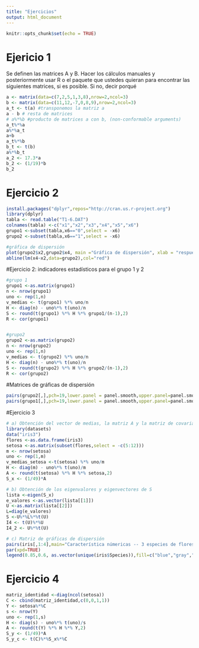 ```yaml
---
title: "Ejercicios"
output: html_document
---
```


```r
knitr::opts_chunk$set(echo = TRUE)
```

# Ejericio 1
Se definen las matrices A y B. Hacer los cálculos manuales y posteriormente usar R
o el paquete que ustedes quieran para encontrar las siguientes matrices, si es posible. Si no, 
decir porqué 

```r
a <- matrix(data=c(7,2,5,1,3,8),nrow=2,ncol=3)
b <- matrix(data=c(11,12,-7,0,8,9),nrow=2,ncol=3)
a_t <- t(a) #transponemos la matriz a 
a - b # resta de matrices 
# a%*%b #producto de matrices a con b, (non-conformable arguments)
a_t%*%a 
a%*%a_t  
a+b
a_t%*%b
b_t <- t(b)
a%*%b_t
a_2 <- 17.3*a
b_2 <- (1/19)*b
b_2
```
# Ejercicio 2 

```r
install.packages("dplyr",repos="http://cran.us.r-project.org")
library(dplyr)
tabla <- read.table("T1-6.DAT")
colnames(tabla) <-c("x1","x2","x3","x4","x5","x6")
grupo1 <-subset(tabla,x6=="0",select = -x6)
grupo2 <-subset(tabla,x6=="1",select = -x6)

#gráfica de dispersión 
plot(grupo2$x2,grupo2$x4, main ="Gráfica de dispersión", xlab = "respuesta a estímulo S1",ylab="respuesta a estímulo S2", pch=19,frame=FALSE)
abline(lm(x4~x2,data=grupo2),col="red")

```
#Ejercicio 2: indicadores estadísticos para el grupo 1 y 2
```r
#grupo 1
grupo1 <-as.matrix(grupo1)
n <- nrow(grupo1)
uno <- rep(1,n)
v_medias <- t(grupo1) %*% uno/n
H <- diag(n) - uno%*% t(uno)/n 
S <- round(t(grupo1) %*% H %*% grupo1/(n-1),2)
R <- cor(grupo1)


#grupo2
grupo2 <-as.matrix(grupo2)
n <- nrow(grupo2)
uno <- rep(1,n)
v_medias <- t(grupo2) %*% uno/n
H <- diag(n) - uno%*% t(uno)/n 
S <- round(t(grupo2) %*% H %*% grupo2/(n-1),2)
R <- cor(grupo2)
```
#Matrices de gráficas de dispersión
```r
pairs(grupo2[,],pch=19,lower.panel = panel.smooth,upper.panel=panel.smooth, main="Información del grupo 1 -- Esclerosis")
pairs(grupo1[,],pch=19,lower.panel = panel.smooth,upper.panel=panel.smooth, main="Información del grupo 2 -- sin Esclerosis")
```
#Ejercicio 3
```r
# a) Obtención del vector de medias, la matriz A y la matriz de covarianza muestral insesgada
library(datasets)
data("iris3")
flores <-as.data.frame(iris3)
setosa <-as.matrix(subset(flores,select = -c(5:12)))
m <- nrow(setosa)
uno <- rep(1,m)
v_medias_setosa <-t(setosa) %*% uno/m
H <- diag(m) - uno%*% t(uno)/m 
A <- round(t(setosa) %*% H %*% setosa,2)
S_x <- (1/49)*A
```
```r
# b) Obtención de los eigenvalores y eigenvectores de S
lista <-eigen(S_x)
e_valores <-as.vector(lista[[1]])
U <-as.matrix(lista[[2]])
L=diag(e_valores)
S <-U%*%L%*%t(U)
I4 <- t(U)%*%U
I4_2 <- U%*%t(U)

# c) Matriz de gráficas de dispersión
pairs(iris[,1:4],main="Característica númericas -- 3 especies de flores", pch=21,bg=c("blue","gray","green3")[iris$Species], oma=c(4,4,6,12))
par(xpd=TRUE)
legend(0.85,0.6, as.vector(unique(iris$Species)),fill=c("blue","gray","green3"))


```

# Ejercicio 4
```r
matriz_identidad <-diag(ncol(setosa))
C <- cbind(matriz_identidad,c(0,0,1,1))
Y <- setosa%*%C
s <- nrow(Y)
uno <- rep(1,s)
H <- diag(s) - uno%*% t(uno)/s 
A <- round(t(Y) %*% H %*% Y,2)
S_y <- (1/49)*A
S_y_c <- t(C)%*%S_x%*%C
```

